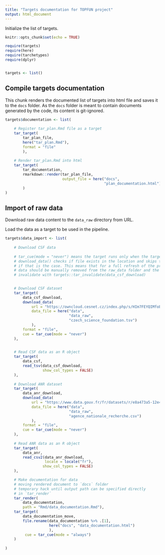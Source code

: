 ```yaml
---
title: "Targets documentation for TOPFUN project"
output: html_document
---
```


Initialize the list of targets.

```r
knitr::opts_chunk$set(echo = TRUE)

require(targets)
require(here)
require(tarchetypes)
require(dplyr)


targets <- list()
```

## Compile targets documentation

This chunk renders the documented list of targets into html file and saves it to the `docs` folder. As the `docs` folder is meant to contain documents generated by the code, its content is git-ignored.

```r

targets$documentation <- list(
    
    # Register tar_plan.Rmd file as a target
    tar_target(
        tar_plan_file,
        here("tar_plan.Rmd"),
        format = "file"
        ),
    
    # Render tar_plan.Rmd into html
    tar_target(
        tar_documentation,
        rmarkdown::render(tar_plan_file,
                          output_file = here("docs", 
                                             "plan_documentation.html"))
        )
)

```

## Import of raw data 

Download raw data content to the `data_raw` directory from URL.

Load the data as a target to be used in the pipeline.

```r

targets$data_import <- list(
    
    # Download CSF data
    
    # tar_cue(mode = "never") means the target runs only when the targets cache is empty
    # download_data() checks if file exists in the location and skips the download
    # if that is the case. This means that for a full refresh of the project,  
    # data should be manually removed from the raw_data folder and the target should be
    # invalidate with targets::tar_invalidate(data_csf_download)

    
    # Download CSF dataset
    tar_target(
        data_csf_download,
        download_data(
            url = "https://owncloud.cesnet.cz/index.php/s/HIm7FEYQIMfoBuu/download",
            data_file = here("data", 
                             "data_raw", 
                             "czech_science_foundation.tsv")
            ),
        format = "file",
        cue = tar_cue(mode = "never")
    ),
   

    # Read CSF data as an R object
    tar_target(
        data_csf,
        read_tsv(data_csf_download,
                 show_col_types = FALSE)
    ),
    
    # Download ANR dataset
    tar_target(
        data_anr_download,
        download_data(
            url = "https://www.data.gouv.fr/fr/datasets/r/e8a473a5-12e4-4ead-ad77-aee3bfad48fd",
            data_file = here("data", 
                             "data_raw", 
                             "agence_nationale_recherche.csv")
            ),
        format = "file",
        cue = tar_cue(mode = "never")
    ),
    
    # Read ANR data as an R object
    tar_target(
        data_anr,
        read_csv2(data_anr_download,
                  locale = locale("fr"),
                 show_col_types = FALSE)
    ),

    # Make documentation for data
    # moving rendered document to `docs` folder
    # temporary hack until output path can be specified directly 
    # in `tar_render`
    tar_render(
        data_documentation,
        path = "Rmd/data_documentation.Rmd"),
    tar_target(
        data_documentation_move,
        file.rename(data_documentation %>% .[1],
                    here("docs", "data_documentation.html")
                    ),
         cue = tar_cue(mode = "always")
    )
    
)


```
